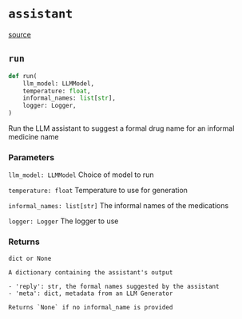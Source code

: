 # `assistant`
[source](https://github.com/Health-Informatics-UoN/lettuce/tree/main/lettuce/assistant.py)

## `run`

```python
def run(
    llm_model: LLMModel,
    temperature: float,
    informal_names: list[str],
    logger: Logger,
) 
```

Run the LLM assistant to suggest a formal drug name for an informal medicine name

### Parameters
`llm_model: LLMModel`
    Choice of model to run

`temperature: float`
    Temperature to use for generation

`informal_names: list[str]`
    The informal names of the medications

`logger: Logger`
    The logger to use

### Returns
`dict or None`

    A dictionary containing the assistant's output

    - 'reply': str, the formal names suggested by the assistant
    - 'meta': dict, metadata from an LLM Generator

    Returns `None` if no informal_name is provided

